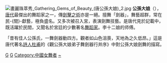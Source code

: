 [[File:畫麗珠萃秀_Gathering_Gems_of_Beauty_(唐公孫大娘)_2.jpg|thumb]]
'''公孫大娘'''（{{bd|？||？|catIdx=G公孙}}），[[唐代|唐代]]最傑出的舞蹈家之一，傳[[劍擊之術|劍擊之術]]亦是一絕。擅舞「劍器」，舞藝超群，常在民-{間}-獻藝，極負盛名。又多次被召入宮，表演劍舞技藝。是唐代見於記載中，既活躍於民間，又聞名於宮廷的少數著名[[舞蹈家|舞蹈家]]。李十二娘的师傅。

「昔有佳人公孫氏，一舞劍器動四方。觀者如山色沮喪，天地為之久低昂。」這是唐代著名[[詩人|詩人]][[杜甫|杜甫]]的《觀公孫大娘弟子舞劍器行并序》中對公孫大娘劍舞的描寫。
{{wikisource|觀公孫大娘弟子舞劍器行並序}}

[[Category:唐朝艺术家|G]]
[[Category:唐朝女性人物|G]]
[[Category:中國女舞者|Category:中國女舞者]]
[[Category:公孙姓|~]]